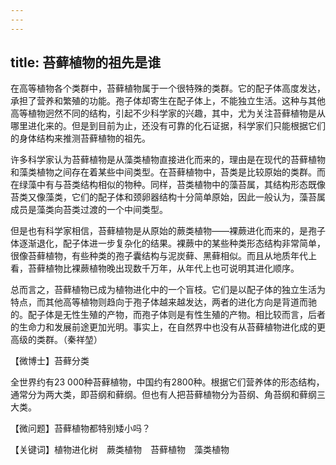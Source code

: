 ```yaml
---
---
---
```

title: 苔藓植物的祖先是谁
---




在高等植物各个类群中，苔藓植物属于一个很特殊的类群。它的配子体高度发达，承担了营养和繁殖的功能。孢子体却寄生在配子体上，不能独立生活。这种与其他高等植物迥然不同的结构，引起不少科学家的兴趣，其中，尤为关注苔藓植物是从哪里进化来的。但是到目前为止，还没有可靠的化石证据，科学家们只能根据它们的身体结构来推测苔藓植物的祖先。

许多科学家认为苔藓植物是从藻类植物直接进化而来的，理由是在现代的苔藓植物和藻类植物之间存在着某些中间类型。在苔藓植物中，苔类是比较原始的类群。而在绿藻中有与苔类结构相似的物种。同样，苔类植物中的藻苔属，其结构形态既像苔类又像藻类，它们的配子体和颈卵器结构十分简单原始，因此一般认为，藻苔属成员是藻类向苔类过渡的一个中间类型。

但是也有科学家相信，苔藓植物是从原始的蕨类植物——裸蕨进化而来的，是孢子体逐渐退化，配子体进一步复杂化的结果。裸蕨中的某些种类形态结构非常简单，很像苔藓植物，有些种类的孢子囊结构与泥炭藓、黑藓相似。而且从地质年代上看，苔藓植物比裸蕨植物晚出现数千万年，从年代上也可说明其进化顺序。

总而言之，苔藓植物已成为植物进化中的一个盲枝。它们是以配子体的独立生活为特点，而其他高等植物则趋向于孢子体越来越发达，两者的进化方向是背道而驰的。配子体是无性生殖的产物，而孢子体则是有性生殖的产物。相比较而言，后者的生命力和发展前途更加光明。事实上，在自然界中也没有从苔藓植物进化成的更高级的类群。（秦祥堃）





【微博士】苔藓分类

全世界约有23 000种苔藓植物，中国约有2800种。根据它们营养体的形态结构，通常分为两大类，即苔纲和藓纲。但也有人把苔藓植物分为苔纲、角苔纲和藓纲三大类。

【微问题】苔藓植物都特别矮小吗？

【关键词】植物进化树　蕨类植物　苔藓植物　藻类植物
